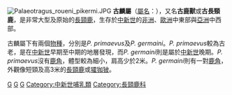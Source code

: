 {{not|始长颈鹿}}
{{Automatic taxobox
| taxon = Palaeotragus
| fossil_range = {{fossilrange|中新世}}
| image = Prehistoric Giraffids at the Tianjin Natural History Museum.jpg
| image_caption = 古麟的骨架模型，位於[[天津自然博物館|天津自然博物館]]
| authority = Gaudry, 1861
| type_species = '''羅氏古麟 ''Palaeotragus rouenii'''''
| type_species_authority = Gaudry, 1861
| subdivision_ranks = [[物種|物種]]
| subdivision = 
* '''原始古麟 ''P. primaevus'''''
* '''吉氏古麟 ''P. germaini'''''
* '''小齒古麟 ''P. microdon'''
* '''偽古麟 ''P. decipiens'''''
* '''四角古麟 ''P. quadricornis'''''
* '''羅氏古麟 ''P. rouenii'''''
}}
[[File:Palaeotragus_roueni_pikermi.JPG|thumb]]
'''古麟屬'''（[[學名|屬名]]：{{lang|la|''Palaeotragus''}}），又名'''古鹿獸'''或'''古長頸鹿'''，是非常大型及原始的[[長頸鹿|長頸鹿]]，生存於[[中新世|中新世]]的[[非洲|非洲]]、[[歐洲|歐洲]]中東部與[[亞洲|亞洲]]中西部。

古麟屬下有兩個[[物種|物種]]，分別是''P. primaevus''及''P. germaini''。''P. primaevus''較為古老，是在[[中新世|中新世]]早期至中期的地層發現，而''P. germaini''則是屬於[[中新世|中新世]]晚期。''P. primaevus''沒有[[鹿角|鹿角]]，體型較為細小，肩高少於2米。''P. germaini''則有一對[[鹿角|鹿角]]，外觀像短頸及高3米的[[長頸鹿|長頸鹿]]或[[㺢㹢狓|㺢㹢狓]]。
{{長頸鹿科}}
{{Taxonbar|from=Q1189621}}
{{Paleo-eventoedungulate-stub}}
[[Category:古長頸鹿屬|G]]
[[Category:古動物|G]]
[[Category:1861年描述的分类群|G]]
[[Category:中新世哺乳類|Category:中新世哺乳類]]
[[Category:長頸鹿科|Category:長頸鹿科]]